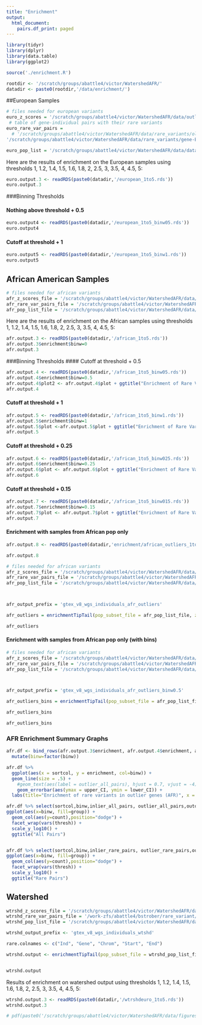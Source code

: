 ```yaml
---
title: "Enrichment"
output:
  html_document:
    pairs.df_print: paged
---
```



```r
library(tidyr)
library(dplyr)
library(data.table)
library(ggplot2)

source('./enrichment.R')

rootdir <- '/scratch/groups/abattle4/victor/WatershedAFR/'
datadir <- paste0(rootdir,'/data/enrichment/')

```
##European Samples

```r
# files needed for european variants
euro_z_scores = '/scratch/groups/abattle4/victor/WatershedAFR/data/outlier_calling/gtexV8.outlier.controls.v8ciseQTLs.globalOutliers.removed.medz.txt'
 # table of gene-individual pairs with their rare variants
euro_rare_var_pairs =
  # '/scratch/groups/abattle4/victor/WatershedAFR/data/rare_variants/old/gene-EUR-rv.txt' # table of gene-individual pairs with their rare variants
'/scratch/groups/abattle4/victor/WatershedAFR/data/rare_variants/gene-EUR-rv.txt'

euro_pop_list = '/scratch/groups/abattle4/victor/WatershedAFR/data/data_prep/gtex_v8_wgs_individuals_EUR.txt'  #list of samples from the desired population

```


Here are the results of enrichment on the European samples using thresholds 1, 1.2, 1.4, 1.5, 1.6, 1.8, 2, 2.5, 3, 3.5, 4, 4.5, 5:
```r

euro.output.3 <- readRDS(paste0(datadir,'/european_1to5.rds'))
euro.output.3
```


###Binning Thresholds

#### Nothing above threshold + 0.5
```r

euro.output4 <- readRDS(paste0(datadir,'/european_1to5_binw05.rds'))
euro.output4

```

#### Cutoff at threshold + 1
```r
euro.output5 <- readRDS(paste0(datadir,'/european_1to5_binw1.rds'))
euro.output5
```



## African American Samples
```r
# files needed for african variants
afr_z_scores_file = '/scratch/groups/abattle4/victor/WatershedAFR/data/outlier_calling/gtexV8.outlier.controls.v8ciseQTLs.globalOutliers.removed.medz.txt'
afr_rare_var_pairs_file = '/scratch/groups/abattle4/victor/WatershedAFR/data/rare_variants/gene-AFR-rv.txt' # table of gene-individual pairs with their rare variants
afr_pop_list_file = '/scratch/groups/abattle4/victor/WatershedAFR/data/data_prep/gtex_v8_wgs_individuals_AFR.txt'
```

Here are the results of enrichment on the African samples using thresholds 1, 1.2, 1.4, 1.5, 1.6, 1.8, 2, 2.5, 3, 3.5, 4, 4.5, 5:

```r

afr.output.3 <- readRDS(paste0(datadir,'/african_1to5.rds'))
afr.output.3$enrichment$binw=0
afr.output.3

```


###Binning Thresholds
#### Cutoff at threshold + 0.5
```r
afr.output.4 <- readRDS(paste0(datadir,'/african_1to5_binw05.rds'))
afr.output.4$enrichment$binw=0.5
afr.output.4$plot2 <- afr.output.4$plot + ggtitle("Enrichment of Rare Variants in Outlier Genes -- African (bw=0.5)")
afr.output.4

```

#### Cutoff at threshold + 1
```r
afr.output.5 <- readRDS(paste0(datadir,'/african_1to5_binw1.rds'))
afr.output.5$enrichment$binw=1
afr.output.5$plot <-afr.output.5$plot + ggtitle("Enrichment of Rare Variants in Outlier Genes -- African (bw=1)")
afr.output.5

```


#### Cutoff at threshold + 0.25
```r
afr.output.6 <- readRDS(paste0(datadir,'/african_1to5_binw025.rds'))
afr.output.6$enrichment$binw=0.25
afr.output.6$plot <- afr.output.6$plot + ggtitle("Enrichment of Rare Variants in Outlier Genes -- African (bw=0.25)")
afr.output.6

```

#### Cutoff at threshold + 0.15
```r
afr.output.7 <- readRDS(paste0(datadir,'/african_1to5_binw015.rds'))
afr.output.7$enrichment$binw=0.15
afr.output.7$plot <- afr.output.7$plot + ggtitle("Enrichment of Rare Variants in Outlier Genes -- African (bw=0.15)")
afr.output.7

```

#### Enrichment with samples from African pop only



```r
afr.output.8 <- readRDS(paste0(datadir,'enrichment/african_outliers_1to5.rds'))

afr.output.8
```

```r
# files needed for african variants
afr_z_scores_file = '/scratch/groups/abattle4/victor/WatershedAFR/data/outlier_calling/test/gtexV8.AFR.outlier.controls.v8ciseQTLs_globalOutliersRemoved.txt'
afr_rare_var_pairs_file = '/scratch/groups/abattle4/victor/WatershedAFR/data/rare_variants_pop_outliers/gene-AFR-rv.txt' # table of gene-individual pairs with their rare variants
afr_pop_list_file = '/scratch/groups/abattle4/victor/WatershedAFR/data/data_prep/gtex_v8_wgs_individuals_AFR.txt'



afr_output_prefix = 'gtex_v8_wgs_individuals_afr_outliers'

afr_outliers = enrichmentTipTail(pop_subset_file = afr_pop_list_file, z_scores_file = afr_z_scores_file, rare_var_pairs_file = afr_rare_var_pairs_file, output_dir = datadir, title.mod.pop = "African Outliers", output_prefix = afr_output_prefix)

afr_outliers
```


#### Enrichment with samples from African pop only (with bins)
```r
# files needed for african variants
afr_z_scores_file = '/scratch/groups/abattle4/victor/WatershedAFR/data/outlier_calling/test/gtexV8.AFR.outlier.controls.v8ciseQTLs_globalOutliersRemoved.txt'
afr_rare_var_pairs_file = '/scratch/groups/abattle4/victor/WatershedAFR/data/rare_variants_pop_outliers/gene-AFR-rv.txt' # table of gene-individual pairs with their rare variants
afr_pop_list_file = '/scratch/groups/abattle4/victor/WatershedAFR/data/data_prep/gtex_v8_wgs_individuals_AFR.txt'



afr_output_prefix = 'gtex_v8_wgs_individuals_afr_outliers_binw0.5'

afr_outliers_bins = enrichmentTipTail(pop_subset_file = afr_pop_list_file, z_scores_file = afr_z_scores_file, rare_var_pairs_file = afr_rare_var_pairs_file, outlier_bin_width=0.5, output_dir = datadir, title.mod.pop = "African Outliers", output_prefix = afr_output_prefix)

afr_outliers_bins
```

```r
afr_outliers_bins
```

### AFR Enrichment Summary Graphs

```r
afr.df <- bind_rows(afr.output.3$enrichment, afr.output.4$enrichment, afr.output.5$enrichment, afr.output.6$enrichment, afr.output.7$enrichment) %>%
  mutate(binw=factor(binw))

afr.df %>%
  ggplot(aes(x = sortcol, y = enrichment, col=binw)) +
  geom_line(size = .5) + 
    #geom_text(aes(label = outlier_all_pairs), hjust = 0.7, vjust = -4) + 
    geom_errorbar(aes(ymax = upper_CI, ymin = lower_CI)) + 
  labs(title="Enrichment of rare variants in outlier genes (AFR)", x = "Z-score threshold")

afr.df %>% select(sortcol,binw,inlier_all_pairs, outlier_all_pairs,outofbounds_all_pairs, thresh) %>% pivot_longer(!c(sortcol,thresh,binw), values_drop_na=TRUE, names_to="group", values_to="count") %>%
ggplot(aes(x=binw, fill=group)) +
  geom_col(aes(y=count),position="dodge") +
  facet_wrap(vars(thresh)) +
  scale_y_log10() +
  ggtitle("All Pairs")


afr.df %>% select(sortcol,binw,inlier_rare_pairs, outlier_rare_pairs,outofbounds_rare_pairs, thresh) %>% pivot_longer(!c(sortcol,thresh,binw), values_drop_na=TRUE, names_to="group", values_to="count") %>%
ggplot(aes(x=binw, fill=group)) +
  geom_col(aes(y=count),position="dodge") +
  facet_wrap(vars(thresh)) +
  scale_y_log10() +
  ggtitle("Rare Pairs")
```





## Watershed 
```r
wtrshd_z_scores_file = '/scratch/groups/abattle4/victor/WatershedAFR/data/outlier_calling/gtexV8.outlier.controls.v8ciseQTLs.globalOutliers.removed.medz.txt'
wtrshd_rare_var_pairs_file = '/work-zfs/abattle4/bstrober/rare_variant/gtex_v8/splicing/input_data/variant_calls/all_rare_variants_SNPs_10kb_genebody.txt' # table of gene-individual pairs with their rare variants
wtrshd_pop_list_file = '/scratch/groups/abattle4/victor/WatershedAFR/data/data_prep/gtex_v8_wgs_individuals_EUR.txt'

```


```r
wtrshd_output_prefix <- 'gtex_v8_wgs_individuals_wtshd'

rare.colnames <- c("Ind", "Gene", "Chrom", "Start", "End")

wtrshd.output <- enrichmentTipTail(pop_subset_file = wtrshd_pop_list_file, z_scores_file = wtrshd_z_scores_file, rare_var_pairs_file = wtrshd_rare_var_pairs_file, output_dir = datadir, title.mod.pop = "Watershed European", output_prefix = wtrshd_output_prefix, col.names = rare.colnames)


wtrshd.output


```

Results of enrichment on watershed output using thresholds 1, 1.2, 1.4, 1.5, 1.6, 1.8, 2, 2.5, 3, 3.5, 4, 4.5, 5:
```r

wtrshd.output.3 <- readRDS(paste0(datadir,'/wtrshdeuro_1to5.rds'))
wtrshd.output.3

```

```r
# pdf(paste0('/scratch/groups/abattle4/victor/WatershedAFR/data/figures','/enrichment_eur.pdf'))
```
